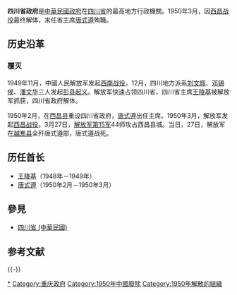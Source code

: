 {{Otheruses|subject=原[[中華民國|中華民國]][[四川省_(中華民國)|四川省]]的省政府|other=[[中華人民共和國|中華人民共和國]][[四川省|四川省]]的省級行政機關|四川省人民政府}}
{{中華民國政府部門基礎資訊
|部門名稱       = 四川省政府
|外文名稱       = Sichuan Provincial Government
|外文語言       = 英語
|部門標誌       = 
|部門標誌名稱   = 
|代表圖像       = 
|代表圖像名稱   = 
|首長職銜       =
|首長姓名       = 
|副首長職銜     =
|副首長姓名     =
|秘書長職銜     =
|秘書長姓名     =
|任命者姓名     =
|成立日期       = {{Start date |1934|12|}}
|解散日期       = {{End date |1950|3|27}}
|前身機關       = 
|後繼機關       = 
|機關類型       = 
|所屬部門       = 
|內部單位       = 
|附屬機關       = 
|任務編組       = 
|授權法源       = 
|員額           = 0人
|年度預算額     = 
|地址           = {{ROC}}[[四川省_(中華民國)|四川省]]成都市
|網站           = 
|備註           = 
}}
'''四川省政府'''是[[中華民國政府|中華民國政府]]在[[四川省_(中華民國)|四川省]]的最高地方行政機關。1950年3月，因[[西昌战役|西昌战役]]最终解体，末任省主席[[唐式遵|唐式遵]]殉職。

== 历史沿革==

=== 覆灭===

1949年11月，中國人民解放军发起[[西南战役|西南战役]]。12月，四川地方派系[[刘文辉|刘文辉]]、[[邓锡侯|邓锡侯]]、[[潘文华|潘文华]]三人发起[[彭县起义|彭县起义]]。解放军快速占领四川省，四川省主席[[王陵基|王陵基]]被解放军抓获，四川省政府解体。

1950年2月，在[[西昌县_(清朝)|西昌县]]重设四川省政府，[[唐式遵|唐式遵]]出任主席。1950年3月，解放军发起[[西昌战役|西昌战役]]。3月27日，[[中华人民解放军第15军|解放军第15军]]44师攻占西昌县城。当日，27日，解放军在[[越嶲县|越嶲县]]全歼唐式遵部，唐式遵战死。

== 历任首长==
*[[王陵基|王陵基]]（1948年－1949年）
*[[唐式遵|唐式遵]]（1950年2月－1950年3月）{{KIA}}

== 參見 ==
* [[四川省_(中華民國)|四川省 (中華民國)]]

== 参考文献 ==
{{Reflist}}

{{-}}
{{中華民國大陸時期省政府}}
{{四川行政长官}}
{{中国政治小作品}}
[[Category:四川省政府|*]]
[[Category:重庆政府|Category:重庆政府]]
[[Category:1950年中國廢除|Category:1950年中國廢除]]
[[Category:1950年解散的組織|Category:1950年解散的組織]]